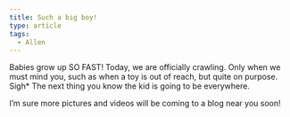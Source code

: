 ```yaml
---
title: Such a big boy!
type: article
tags:
  - Allen
---
```


Babies grow up SO FAST! Today, we are officially crawling. Only when we must mind you, such as when a toy is out of reach, but quite on purpose. Sigh\* The next thing you know the kid is going to be everywhere.

I’m sure more pictures and videos will be coming to a blog near you soon!
